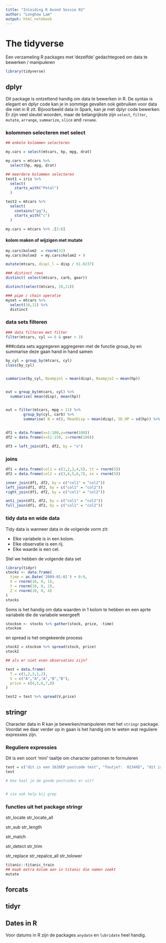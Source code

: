 ```yaml
---
title: "Inleiding R Avond Sessie 02"
author: "Longhow Lam"
output: html_notebook
---
```


# The tidyverse

Een verzameling R packages met 'dezelfde' gedachtegoed om data te bewerken / manipuleren 


```r
library(tidyverse)
```


## dplyr

Dit package is ontzettend handig om data te bewerken in R. De syntax is elegant en dplyr code kan je in sommige gevallen ook gebruiken voor data die niet in R zit. Bijvoorbeeld data in Spark, kan je met dplyr code bewerken. Er zijn veel sleutel woorden, maar de belangrijkste zijn `select`,  `filter`, `mutate`, `arrange`, `summarize`, `slice` and `rename`.


### kolommen selecteren met select

```r
## enkele kolommen selecteren

my.cars = select(mtcars, hp, mpg, drat)

my.cars = mtcars %>% 
  select(hp, mpg, drat)

## meerdere kolommen selecteren
test1 = iris %>% 
  select(
    starts_with("Petal")
  )

test2 = mtcars %>% 
  select(
    contains("pg"),
    starts_with("c")
  )

my.cars = mtcars %>% .[2:6]

```

#### kolom maken of wijzigen met mutate
```r
my.cars$kolom2  = rnorm(32)
my.cars$kolom3  = my.cars$kolom2 + 9

mutate(mtcars, displ_l = disp / 61.0237)

### distinct rows
distinct( select(mtcars, carb, gear))

distinct(select(mtcars, 10,11))

### pipe / chain operatie
myset = mtcars %>% 
  select(10,11) %>%
  distinct
```


### data sets filteren

```r
### data filteren met filter
filter(mtcars, cyl == 8 & gear > 3)

```

###cdata sets aggregeren
aggregeren met de functie group_by en summarise  deze gaan hand in hand samen
```r
by_cyl = group_by(mtcars, cyl) 
class(by_cyl)


summarise(by_cyl, Naampje1 = mean(disp), Naampje2 = mean(hp))


out = group_by(mtcars, cyl) %>% 
  summarise( mean(disp), mean(hp))


out = filter(mtcars, mpg > 11) %>%
        group_by(cyl, carb) %>% 
        summarise( N = n(), MeanDisp = mean(disp), SD_HP = sd(hp)) %>%
        
  
df1 = data.frame(x=1:100,y=rnorm(100))
df2 = data.frame(x=51:150, z=rnorm(100))

df3 = left_join(df1, df2, by = "x")
```



### joins
```r
df1 = data.frame(col1 = c(1,2,3,4,5), tt = rnorm(5))
df2 = data.frame(col2 = c(3,4,5,6,7), xx = rnorm(5))

inner_join(df1, df2, by = c("col1" = "col2"))
left_join(df1, df2, by = c("col1" = "col2"))
right_join(df1, df2, by = c("col1" = "col2"))

anti_join(df1, df2, by = c("col1" = "col2"))
full_join(df1, df2, by = c("col1" = "col2"))
```


### tidy data en wide data 

Tidy data is wanneer data in de volgende vorm zit:

* Elke variabele is in een kolom.
* Elke observatie is een rij.
* Elke waarde is een cel.

Stel we hebben de volgende data set

```r
library(tidyr)
stocks <- data.frame(
  time = as.Date('2009-01-01') + 0:9,
  X = rnorm(10, 0, 1),
  Y = rnorm(10, 0, 2),
  Z = rnorm(10, 0, 4)
)
stocks
```

Soms is het handig om data waarden in 1 kolom te hebben en een aprte variabele die de variabele weergeeft

```r
stocksm <- stocks %>% gather(stock, price, -time)
stocksm
```

en spread is het omgekeerde process

```r
stock2 = stocksm %>% spread(stock, price)
stock2

## als er niet even observaties zijn?

test = data.frame(
  T = c(1,2,3,1,2), 
  V = c("A","A","A","B","B"),
  price = c(4,5,6,7,8)
)

test2 = test %>% spread(V,price)
```


## stringr

Character data in R kan je bewerken/manipuleren met het `stringr` package. Voordat we daar verder op in gaan is het handig om te weten wat reguliere expressies zijn.

### Reguliere expressies

Dit is een soort 'mini' taaltje om character patronen te formuleren

```r
test = c("dit is een 1628EP postcode test", "foutje?:  0234XD", "dit is er nog een 1628 EP", "en nog een foute 126EP", "nog een 1234    XX", "1234eZ en nog 4567PK")
test

# Hoe haal je de goede postcodes er uit?


# zie ook help bij grep 
```

### functies uit het package stringr


str_locate
str_locate_all

str_sub
str_length

str_match

str_detect
str_trim

str_replace
str_repalce_all
str_tolower

```r

titanic::titanic_train
## maak extra kolom aan in titanic die namen zoekt
mutate
```

## forcats


## tidyr


## Dates in R

Voor datums in R zijn de packages `anydate` en `lubridate` heel handig.

```r



```



